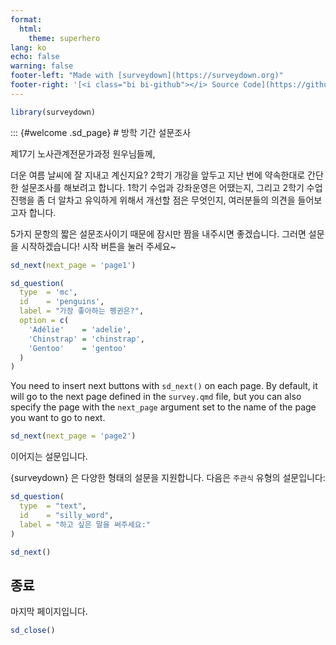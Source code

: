 ```yaml
---
format: 
  html:
    theme: superhero
lang: ko
echo: false
warning: false
footer-left: "Made with [surveydown](https://surveydown.org)"
footer-right: '[<i class="bi bi-github"></i> Source Code](https://github.com/surveydown-dev/templates)'
---
```


```r
library(surveydown)
```

::: {#welcome .sd_page}
# 방학 기간 설문조사

제17기 노사관계전문가과정 원우님들께, 

더운 여름 날씨에 잘 지내고 계신지요?
2학기 개강을 앞두고 지난 번에 약속한대로 간단한 설문조사를 해보려고 합니다. 
1학기 수업과 강좌운영은 어땠는지, 
그리고 2학기 수업 진행을 좀 더 알차고 유익하게 위해서 개선할 점은 무엇인지, 
여러분들의 의견을 들어보고자 합니다. 

5가지 문항의 짧은 설문조사이기 때문에 잠시만 짬을 내주시면 좋겠습니다. 
그러면 설문을 시작하겠습니다!
시작 버튼을 눌러 주세요~


```r
sd_next(next_page = 'page1')
```


::: {#page1 .sd_page}

```r
sd_question(
  type  = 'mc',
  id    = 'penguins',
  label = "가장 좋아하는 펭귄은?",
  option = c(
    'Adélie'    = 'adelie',
    'Chinstrap' = 'chinstrap',
    'Gentoo'    = 'gentoo'
  )
)
```

You need to insert next buttons with `sd_next()` on each page. By default, it will go to the next page defined in the `survey.qmd` file, but you can also specify the page with the `next_page` argument set to the name of the page you want to go to next.

```r
sd_next(next_page = 'page2')
```
:::

::: {#page2 .sd_page}
이어지는 설문입니다.

{surveydown} 은 다양한 형태의 설문을 지원합니다. 다음은 `주관식` 유형의 설문입니다:

```r
sd_question(
  type  = "text",
  id    = "silly_word",
  label = "하고 싶은 말을 써주세요:"
)

sd_next()
```
:::

::: {#end .sd_page}
## 종료

마지막 페이지입니다.

```r
sd_close()
```
:::
